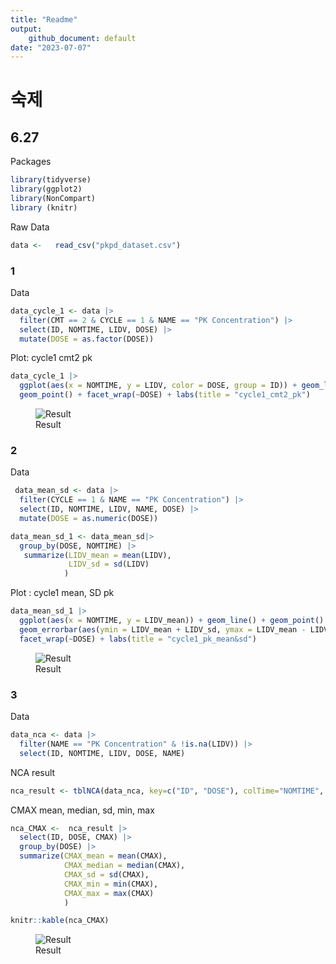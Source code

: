 ```yaml
---
title: "Readme"
output:
    github_document: default
date: "2023-07-07"
---
```


# 숙제

## 6.27




Packages

```r
library(tidyverse)
library(ggplot2)
library(NonCompart)
library (knitr)
```

Raw Data

```r
data <-   read_csv("pkpd_dataset.csv")
```


### 1

Data
```r
data_cycle_1 <- data |>
  filter(CMT == 2 & CYCLE == 1 & NAME == "PK Concentration") |>
  select(ID, NOMTIME, LIDV, DOSE) |>
  mutate(DOSE = as.factor(DOSE))
```


Plot: cycle1 cmt2 pk
```r
data_cycle_1 |>
  ggplot(aes(x = NOMTIME, y = LIDV, color = DOSE, group = ID)) + geom_line() +
  geom_point() + facet_wrap(~DOSE) + labs(title = "cycle1_cmt2_pk")
```

![Result](https://github.com/chahwajun/r4ds/blob/6.27-pk/cycle1_cmt2_pk.png)


### 2

Data
```r
 data_mean_sd <- data |>
  filter(CYCLE == 1 & NAME == "PK Concentration") |>
  select(ID, NOMTIME, LIDV, NAME, DOSE) |>
  mutate(DOSE = as.numeric(DOSE))

data_mean_sd_1 <- data_mean_sd|>
  group_by(DOSE, NOMTIME) |>
   summarize(LIDV_mean = mean(LIDV),
             LIDV_sd = sd(LIDV)
            )
```



Plot : cycle1 mean, SD pk

```r

data_mean_sd_1 |>
  ggplot(aes(x = NOMTIME, y = LIDV_mean)) + geom_line() + geom_point() +
  geom_errorbar(aes(ymin = LIDV_mean + LIDV_sd, ymax = LIDV_mean - LIDV_sd)) +
  facet_wrap(~DOSE) + labs(title = "cycle1_pk_mean&sd")
```

![Result](https://github.com/chahwajun/r4ds/blob/6.27-pk/cycle1_pk_mean%26sd.png)

### 3

Data

```r
data_nca <- data |>
  filter(NAME == "PK Concentration" & !is.na(LIDV)) |>
  select(ID, NOMTIME, LIDV, DOSE, NAME)
```

NCA result


```r
nca_result <- tblNCA(data_nca, key=c("ID", "DOSE"), colTime="NOMTIME", colConc="LIDV",timeUnit = "h", doseUnit="mg", concUnit="ng/mL")
```


CMAX mean, median, sd, min, max

```r
nca_CMAX <-  nca_result |>
  select(ID, DOSE, CMAX) |>
  group_by(DOSE) |>
  summarize(CMAX_mean = mean(CMAX),
            CMAX_median = median(CMAX),
            CMAX_sd = sd(CMAX),
            CMAX_min = min(CMAX),
            CMAX_max = max(CMAX)
            )

knitr::kable(nca_CMAX)
```
![Result](https://github.com/chahwajun/r4ds/blob/6.27-pk/CMAX.png)
